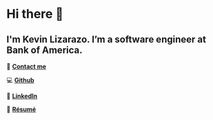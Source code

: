 # Hi there 👋
## I'm Kevin Lizarazo. I’m a <span class='highlighted'>software engineer</span> at Bank of America.

📧 [**Contact me**](https://forms.gle/sm3SEHBUoUHBzdzk9)

💻 [**Github**](https://github.com/kevinlizarazo)

💼 [**LinkedIn**](https://www.linkedin.com/in/kevinlizarazo/)

📄 [**Résumé**](https://kevinlizarazo.com/LIZARAZO-KEVIN_resume.pdf)
